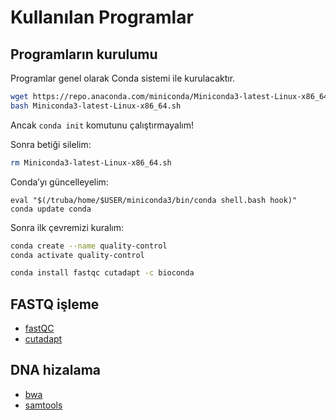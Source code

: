 # Kullanılan Programlar

## Programların kurulumu

Programlar genel olarak Conda sistemi ile kurulacaktır.

```bash
wget https://repo.anaconda.com/miniconda/Miniconda3-latest-Linux-x86_64.sh
bash Miniconda3-latest-Linux-x86_64.sh
```

Ancak `conda init` komutunu çalıştırmayalım!

Sonra betiği silelim:

```bash
rm Miniconda3-latest-Linux-x86_64.sh
```

Conda'yı güncelleyelim:

```
eval "$(/truba/home/$USER/miniconda3/bin/conda shell.bash hook)"
conda update conda
```

Sonra ilk çevremizi kuralım:

```bash
conda create --name quality-control
conda activate quality-control

conda install fastqc cutadapt -c bioconda
```

## FASTQ işleme

+ [fastQC](https://www.bioinformatics.babraham.ac.uk/projects/fastqc/)
+ [cutadapt](https://cutadapt.readthedocs.io/en/stable/)


## DNA hizalama

+ [bwa](https://bio-bwa.sourceforge.net/)
+ [samtools](http://www.htslib.org/)
